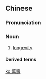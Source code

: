 {{also|万寿}}
==Chinese==
{{zh-forms|s=万寿}}

===Pronunciation===
{{zh-pron
|m=wànshòu
|mn=bān-siū
|cat=n
}}

===Noun===
{{zh-noun}}

# [[longevity]]

====Derived terms====
{{zh-der|萬壽無疆|萬壽菊}}

[[ko:萬壽]]